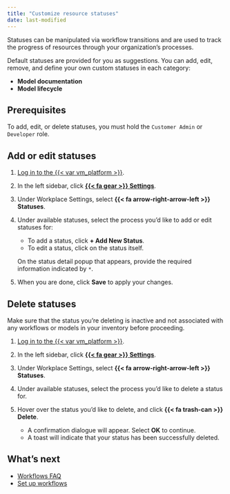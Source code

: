 ```yaml
---
title: "Customize resource statuses"
date: last-modified
---
```


Statuses can be manipulated via workflow transitions and are used to track the progress of resources through your organization's processes.

Default statuses are provided for you as suggestions. You can add, edit, remove, and define your own custom statuses in each category:

- **Model documentation**
- **Model lifecycle**

<!-- Model validation statuses are in missing as of May 2024 -->

## Prerequisites

To add, edit, or delete statuses, you must hold the `Customer Admin` or `Developer` role.

## Add or edit statuses

1. [Log in to the {{< var vm_platform >}}]({{< var vm_url >}}).

2. In the left sidebar, click [**{{< fa gear >}} Settings**]({{< var vm_url >}}/settings).

3. Under Workplace Settings, select **{{< fa arrow-right-arrow-left >}} Statuses**.

4. Under available statuses, select the process you'd like to add or edit statuses for:

    - To add a status, click **+ Add New Status**.
    - To edit a status, click on the status itself. 

    On the status detail popup that appears, provide the required information indicated by `*`.

5. When you are done, click **Save** to apply your changes.

## Delete statuses

::: {.callout-warning title="Deleting statuses already in use will cause your workflows to no longer function correctly."}
 Make sure that the status you're deleting is inactive and not associated with any workflows or models in your inventory before proceeding. 
:::

1. [Log in to the {{< var vm_platform >}}]({{< var vm_url >}}).

2. In the left sidebar, click [**{{< fa gear >}} Settings**]({{< var vm_url >}}/settings).

3. Under Workplace Settings, select **{{< fa arrow-right-arrow-left >}} Statuses**.

4. Under available statuses, select the process you'd like to delete a status for.

5. Hover over the status you'd like to delete, and click **{{< fa trash-can >}} Delete**.

    - A confirmation dialogue will appear. Select **OK** to continue. 
    - A toast will indicate that your status has been successfully deleted.

## What's next

- [Workflows FAQ](../faq/faq-workflows.qmd)
- [Set up workflows](set-up-workflows.qmd)

